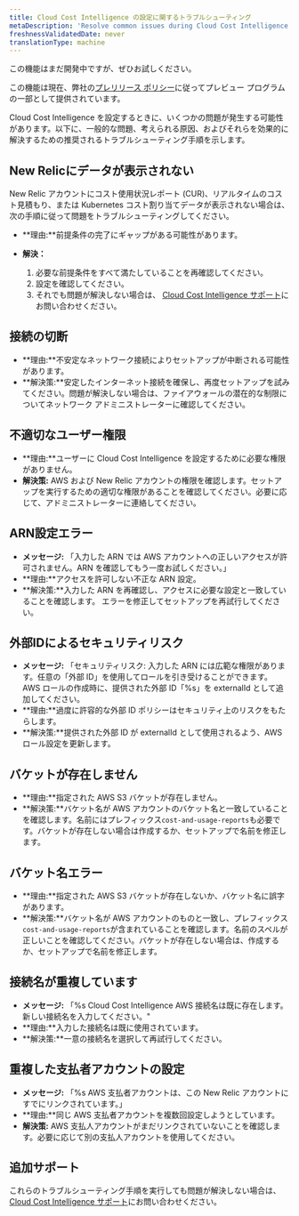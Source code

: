 ```yaml
---
title: Cloud Cost Intelligence の設定に関するトラブルシューティング
metaDescription: 'Resolve common issues during Cloud Cost Intelligence setup. Find troubleshooting steps for integration, data retrieval, and cost visibility challenges.'
freshnessValidatedDate: never
translationType: machine
---
```


<Callout title="プレビュー">
  この機能はまだ開発中ですが、ぜひお試しください。

  この機能は現在、弊社の[プレリリース ポリシー](/docs/licenses/license-information/referenced-policies/new-relic-pre-release-policy)に従ってプレビュー プログラムの一部として提供されています。
</Callout>

Cloud Cost Intelligence を設定するときに、いくつかの問題が発生する可能性があります。以下に、一般的な問題、考えられる原因、およびそれらを効果的に解決するための推奨されるトラブルシューティング手順を示します。

## New Relicにデータが表示されない

New Relic アカウントにコスト使用状況レポート (CUR)、リアルタイムのコスト見積もり、または Kubernetes コスト割り当てデータが表示されない場合は、次の手順に従って問題をトラブルシューティングしてください。

* **理由:**前提条件の完了にギャップがある可能性があります。

* **解決：**

  1. 必要な前提条件をすべて満たしていることを再確認してください。
  2. 設定を確認してください。
  3. それでも問題が解決しない場合は、 [Cloud Cost Intelligence サポート](mailto:cci-support@newrelic.com)にお問い合わせください。

## 接続の切断

* **理由:**不安定なネットワーク接続によりセットアップが中断される可能性があります。
* **解決策:**安定したインターネット接続を確保し、再度セットアップを試みてください。問題が解決しない場合は、ファイアウォールの潜在的な制限についてネットワーク アドミニストレーターに確認してください。

## 不適切なユーザー権限

* **理由:**ユーザーに Cloud Cost Intelligence を設定するために必要な権限がありません。
* **解決策:** AWS および New Relic アカウントの権限を確認します。セットアップを実行するための適切な権限があることを確認してください。必要に応じて、アドミニストレーターに連絡してください。

## ARN設定エラー

* **メッセージ:** 「入力した ARN では AWS アカウントへの正しいアクセスが許可されません。ARN を確認してもう一度お試しください。」
* **理由:**アクセスを許可しない不正な ARN 設定。
* **解決策:**入力した ARN を再確認し、アクセスに必要な設定と一致していることを確認します。 エラーを修正してセットアップを再試行してください。

## 外部IDによるセキュリティリスク

* **メッセージ:** 「セキュリティリスク: 入力した ARN には広範な権限があります。任意の「外部 ID」を使用してロールを引き受けることができます。AWS ロールの作成時に、提供された外部 ID「%s」を externalId として追加してください。
* **理由:**過度に許容的な外部 ID ポリシーはセキュリティ上のリスクをもたらします。
* **解決策:**提供された外部 ID が externalId として使用されるよう、AWS ロール設定を更新します。

## バケットが存在しません

* **理由:**指定された AWS S3 バケットが存在しません。
* **解決策:**バケット名が AWS アカウントのバケット名と一致していることを確認します。名前にはプレフィックス`cost-and-usage-reports`も必要です。バケットが存在しない場合は作成するか、セットアップで名前を修正します。

## バケット名エラー

* **理由:**指定された AWS S3 バケットが存在しないか、バケット名に誤字があります。
* **解決策:**バケット名が AWS アカウントのものと一致し、プレフィックス`cost-and-usage-reports`が含まれていることを確認します。名前のスペルが正しいことを確認してください。バケットが存在しない場合は、作成するか、セットアップで名前を修正します。

## 接続名が重複しています

* **メッセージ:** 「%s Cloud Cost Intelligence AWS 接続名は既に存在します。新しい接続名を入力してください。&quot;
* **理由:**入力した接続名は既に使用されています。
* **解決策:**一意の接続名を選択して再試行してください。

## 重複した支払者アカウントの設定

* **メッセージ:** 「%s AWS 支払者アカウントは、この New Relic アカウントにすでにリンクされています。」
* **理由:**同じ AWS 支払者アカウントを複数回設定しようとしています。
* **解決策:** AWS 支払人アカウントがまだリンクされていないことを確認します。必要に応じて別の支払人アカウントを使用してください。

## 追加サポート

これらのトラブルシューティング手順を実行しても問題が解決しない場合は、 [Cloud Cost Intelligence サポート](mailto:cci-support@newrelic.com)にお問い合わせください。
